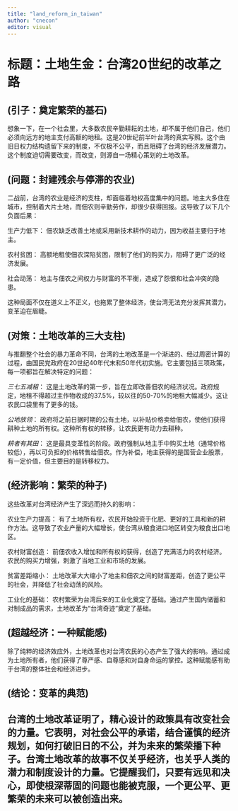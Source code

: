 ```yaml
---
title: "land_reform_in_taiwan"
author: "cnecon"
editor: visual
---
```


# 标题：土地生金：台湾20世纪的改革之路

## (引子：奠定繁荣的基石)

想象一下，在一个社会里，大多数农民辛勤耕耘的土地，却不属于他们自己，他们必须向远方的地主支付高额的地租。这是20世纪前半叶台湾的真实写照。这个由旧日权力结构遗留下来的制度，不仅极不公平，而且阻碍了台湾的经济发展潜力。这个制度迫切需要改变，而改变，则源自一场精心策划的土地改革。

## (问题：封建残余与停滞的农业)

二战前，台湾的农业是经济的支柱，却面临着地权高度集中的问题。地主大多住在城市，控制着大片土地，而佃农则辛勤劳作，却很少获得回报。这导致了以下几个负面后果：

生产力低下： 佃农缺乏改善土地或采用新技术耕作的动力，因为收益主要归于地主。

农村贫困： 高额地租使佃农深陷贫困，限制了他们的购买力，阻碍了更广泛的经济发展。

社会动荡： 地主与佃农之间权力与财富的不平衡，造成了怨恨和社会冲突的隐患。

这种局面不仅在道义上不正义，也拖累了整体经济，使台湾无法充分发挥其潜力。变革迫在眉睫。

## (对策：土地改革的三大支柱)

与推翻整个社会的暴力革命不同，台湾的土地改革是一个渐进的、经过周密计算的过程，由国民党政府在20世纪40年代末和50年代初实施。它主要包括三项政策，每一项都旨在解决特定的问题：

*三七五减租*： 这是土地改革的第一步，旨在立即改善佃农的经济状况。政府规定，地租不得超过主作物收成的37.5%，较以往的50-70%的地租大幅减少。这让农民口袋里有了更多的钱。

*公地放领*： 政府将之前日据时期的公有土地，以补贴价格卖给佃农，使他们获得耕种土地的所有权。这种所有权的转移，让农民更有动力去耕种。

*耕者有其田*： 这是最具变革性的阶段。政府强制从地主手中购买土地（通常价格较低），再以可负担的价格转售给佃农。作为补偿，地主获得的是国营企业股票，有一定价值，但主要目的是转移权力。

## (经济影响：繁荣的种子)

这些改革对台湾经济产生了深远而持久的影响：

农业生产力提高： 有了土地所有权，农民开始投资于化肥、更好的工具和新的耕作方法。这导致了农业产量的大幅增长，使台湾从粮食进口地区转变为粮食出口地区。

农村财富创造： 前佃农收入增加和所有权的获得，创造了充满活力的农村经济。农民的购买力增强，刺激了当地工业和市场的发展。

贫富差距缩小： 土地改革大大缩小了地主和佃农之间的财富差距，创造了更公平的社会，并降低了社会动荡的风险。

工业化的基础： 农村繁荣为台湾后来的工业化奠定了基础。通过产生国内储蓄和对制成品的需求，土地改革为“台湾奇迹”奠定了基础。

## (超越经济：一种赋能感)

除了纯粹的经济效应外，土地改革也对台湾农民的心态产生了强大的影响。通过成为土地所有者，他们获得了尊严感、自尊感和对自身命运的掌控。这种赋能感有助于台湾的整体社会和经济进步。

## (结论：变革的典范)

## 台湾的土地改革证明了，精心设计的政策具有改变社会的力量。它表明，对社会公平的承诺，结合谨慎的经济规划，如何打破旧日的不公，并为未来的繁荣播下种子。台湾土地改革的故事不仅关乎经济，也关乎人类的潜力和制度设计的力量。它提醒我们，只要有远见和决心，即使根深蒂固的问题也能被克服，一个更公平、更繁荣的未来可以被创造出来。
